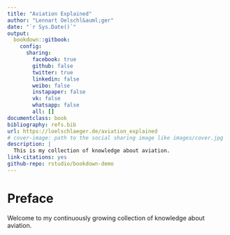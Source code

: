 ```yaml
--- 
title: "Aviation Explained"
author: "Lennart Oelschl&auml;ger"
date: "`r Sys.Date()`"
output: 
  bookdown::gitbook:
    config:
      sharing:
        facebook: true
        github: false
        twitter: true
        linkedin: false
        weibo: false
        instapaper: false
        vk: false
        whatsapp: false
        all: []
documentclass: book
bibliography: refs.bib
url: https://loelschlaeger.de/aviation_explained
# cover-image: path to the social sharing image like images/cover.jpg
description: |
  This is my collection of knowledge about aviation.
link-citations: yes
github-repo: rstudio/bookdown-demo
---
```


# Preface {-}

Welcome to my continuously growing collection of knowledge about aviation.
